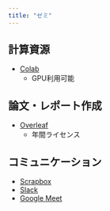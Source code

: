 ```yaml
---
title: "ゼミ"
---
```


## 計算資源
- [Colab](https://colab.research.google.com)
  - GPU利用可能

## 論文・レポート作成
- [Overleaf](https://www.overleaf.com/)
  - 年間ライセンス

## コミュニケーション

- [Scrapbox](https://scrapbox.io/)
- [Slack](https://slack.com/intl/ja-jp/)
- [Google Meet](https://meet.google.com/)

<!-- ## オンライン教材

- [Interpretable Machine Learning](https://hacarus.github.io/interpretable-ml-book-ja/)
- [私たちのR](https://www.jaysong.net/RBook/)
-  -->